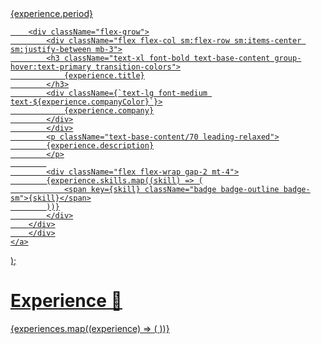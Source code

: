 
  <div className="experience-item group">
    <a href={`${experience.url}`}>
        <div className="flex flex-col lg:flex-row lg:items-start gap-6 p-6 rounded-lg border border-base-200 hover:border-primary/30 hover:shadow-lg transition-all duration-300">
        <div className="flex-shrink-0">
            <div className={`badge badge-${experience.badgeColor} badge-lg px-4 py-3 text-sm font-semibold`}>
            {experience.period}
            </div>
        </div>
        
        <div className="flex-grow">
            <div className="flex flex-col sm:flex-row sm:items-center sm:justify-between mb-3">
            <h3 className="text-xl font-bold text-base-content group-hover:text-primary transition-colors">
                {experience.title}
            </h3>
            <div className={`text-lg font-medium text-${experience.companyColor}`}>
                {experience.company}
            </div>
            </div>
            <p className="text-base-content/70 leading-relaxed">
            {experience.description}
            </p>
            
            <div className="flex flex-wrap gap-2 mt-4">
            {experience.skills.map((skill) => (
                <span key={skill} className="badge badge-outline badge-sm">{skill}</span>
            ))}
            </div>
        </div>
        </div>
    </a>
  </div>
);

# Experience 👔

<div className="space-y-8">
  {experiences.map((experience) => (
    <ExperienceCard key={experience.id} experience={experience} />
  ))}
</div>